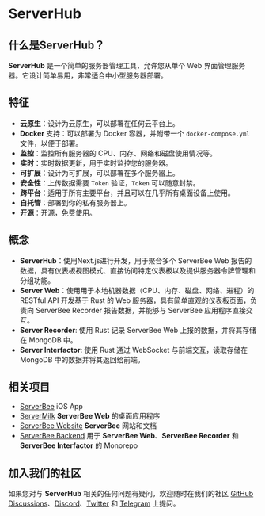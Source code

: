 # ServerHub

## 什么是ServerHub？
**ServerHub** 是一个简单的服务器管理工具，允许您从单个 Web 界面管理服务器。它设计简单易用，非常适合中小型服务器部署。

## 特征
- **云原生**：设计为云原生，可以部署在任何云平台上。
- **Docker** 支持：可以部署为 Docker 容器，并附带一个 `docker-compose.yml` 文件，以便于部署。
- **监控**：监控所有服务器的 CPU、内存、网络和磁盘使用情况等。
- **实时**：实时数据更新，用于实时监控您的服务器。
- **可扩展**：设计为可扩展，可以部署在多个服务器上。
- **安全性**：上传数据需要 `Token` 验证，`Token` 可以随意封禁。
- **跨平台**：适用于所有主要平台，并且可以在几乎所有桌面设备上使用。
- **自托管**：部署到你的私有服务器上。
- **开源**：开源，免费使用。

## 概念
- **ServerHub**：使用Next.js进行开发，用于聚合多个 ServerBee Web 报告的数据，具有仪表板视图模式、直接访问特定仪表板以及提供服务器令牌管理和分组功能。
- **Server Web**：使用用于本地机器数据（CPU、内存、磁盘、网络、进程）的 RESTful API 开发基于 Rust 的 Web 服务器，具有简单直观的仪表板页面，负责向 ServerBee Recorder 报告数据，并能够与 ServerBee 应用程序直接交互。
- **Server Recorder**: 使用 Rust 记录 ServerBee Web 上报的数据，并将其存储在 MongoDB 中。
- **Server Interfactor**: 使用 Rust 通过 WebSocket 与前端交互，读取存储在 MongoDB 中的数据并将其返回给前端。

## 相关项目
- [ServerBee](https://apps.apple.com/us/app/serverbee/id6443553714) iOS App
- [ServerMilk](https://github.com/ZingerLittleBee/ServerMilk) **ServerBee Web** 的桌面应用程序
- [ServerBee Website](https://github.com/ZingerLittleBee/serverbee-website) **ServerBee** 网站和文档
- [ServerBee Backend](https://github.com/ZingerLittleBee/server_bee-backend) 用于 **ServerBee Web**、**ServerBee Recorder** 和 **ServerBee Interfactor** 的 Monorepo

## 加入我们的社区
如果您对与 **ServerHub** 相关的任何问题有疑问，欢迎随时在我们的社区 [GitHub Discussions](https://github.com/ZingerLittleBee/server_bee-backend/discussions)、[Discord](https://discord.gg/AM3rC32CC8)、[Twitter](https://twitter.com/zinger_bee) 和 [Telegram](https://t.me/serverbee) 上提问。